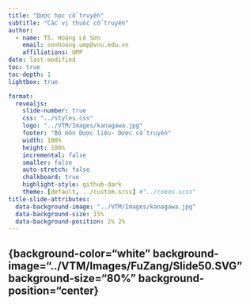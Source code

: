 ```yaml
---
title: "Dược học cổ truyền"
subtitle: "Các vị thuốc cổ truyền"
author:
  - name: TS. Hoàng Lê Sơn
    email: sonhoang.ump@vnu.edu.vn
    affiliations: UMP
date: last-modified
toc: true
toc-depth: 1
lightbox: true

format: 
  revealjs:
    slide-number: true
    css: "../styles.css"
    logo: "../VTM/Images/kanagawa.jpg"
    footer: "Bộ môn Dược liệu- Dược cổ truyền"
    width: 100%
    height: 100%
    incremental: false
    smaller: false
    auto-stretch: false
    chalkboard: true
    highlight-style: github-dark
    theme: [default, ../custom.scss] #"../coeos.scss"
title-slide-attributes: 
  data-background-image: "../VTM/Images/kanagawa.jpg"
  data-background-size: 15%
  data-background-position: 2% 2%
---
```

## {background-color="white" background-image="../VTM/Images/FuZang/Slide30.SVG" background-size="80%" background-position="center"}
## {background-color="white" background-image="../VTM/Images/FuZang/Slide31.SVG" background-size="80%" background-position="center"}
## {background-color="white" background-image="../VTM/Images/FuZang/Slide32.SVG" background-size="80%" background-position="center"}
## {background-color="white" background-image="../VTM/Images/FuZang/Slide33.SVG" background-size="80%" background-position="center"}
## {background-color="white" background-image="../VTM/Images/FuZang/Slide34.SVG" background-size="80%" background-position="center"}
## {background-color="white" background-image="../VTM/Images/FuZang/Slide35.SVG" background-size="80%" background-position="center"}
## {background-color="white" background-image="../VTM/Images/FuZang/Slide36.SVG" background-size="80%" background-position="center"}
## {background-color="white" background-image="../VTM/Images/FuZang/Slide37.SVG" background-size="80%" background-position="center"}
## {background-color="white" background-image="../VTM/Images/FuZang/Slide38.SVG" background-size="80%" background-position="center"}
## {background-color="white" background-image="../VTM/Images/FuZang/Slide39.SVG" background-size="80%" background-position="center"}
## {background-color="white" background-image="../VTM/Images/FuZang/Slide40.SVG" background-size="80%" background-position="center"}
## {background-color="white" background-image="../VTM/Images/FuZang/Slide41.SVG" background-size="80%" background-position="center"}
## {background-color="white" background-image="../VTM/Images/FuZang/Slide42.SVG" background-size="80%" background-position="center"}
## {background-color="white" background-image="../VTM/Images/FuZang/Slide43.SVG" background-size="80%" background-position="center"}
## {background-color="white" background-image="../VTM/Images/FuZang/Slide44.SVG" background-size="80%" background-position="center"}
## {background-color="white" background-image="../VTM/Images/FuZang/Slide45.SVG" background-size="80%" background-position="center"}
## {background-color="white" background-image="../VTM/Images/FuZang/Slide46.SVG" background-size="80%" background-position="center"}
## {background-color="white" background-image="../VTM/Images/FuZang/Slide47.SVG" background-size="80%" background-position="center"}
## {background-color="white" background-image="../VTM/Images/FuZang/Slide48.SVG" background-size="80%" background-position="center"}
## {background-color="white" background-image="../VTM/Images/FuZang/Slide49.SVG" background-size="80%" background-position="center"}
## {background-color="white" background-image="../VTM/Images/FuZang/Slide50.SVG" background-size="80%" background-position="center}
## {background-color="white" background-image="../VTM/Images/FuZang/Slide50.SVG" background-size="80%" background-position="center"}
## {background-color="white" background-image="../VTM/Images/FuZang/Slide51.SVG" background-size="80%" background-position="center"}
## {background-color="white" background-image="../VTM/Images/FuZang/Slide52.SVG" background-size="80%" background-position="center"}
## {background-color="white" background-image="../VTM/Images/FuZang/Slide53.SVG" background-size="80%" background-position="center"}
## {background-color="white" background-image="../VTM/Images/FuZang/Slide54.SVG" background-size="80%" background-position="center"}
## {background-color="white" background-image="../VTM/Images/FuZang/Slide55.SVG" background-size="80%" background-position="center"}
## {background-color="white" background-image="../VTM/Images/FuZang/Slide56.SVG" background-size="80%" background-position="center"}
## {background-color="white" background-image="../VTM/Images/FuZang/Slide57.SVG" background-size="80%" background-position="center"}
## {background-color="white" background-image="../VTM/Images/FuZang/Slide58.SVG" background-size="80%" background-position="center"}
## {background-color="white" background-image="../VTM/Images/FuZang/Slide59.SVG" background-size="80%" background-position="center"}
## {background-color="white" background-image="../VTM/Images/FuZang/Slide60.SVG" background-size="80%" background-position="center"}
## {background-color="white" background-image="../VTM/Images/FuZang/Slide61.SVG" background-size="80%" background-position="center"}
## {background-color="white" background-image="../VTM/Images/FuZang/Slide62.SVG" background-size="80%" background-position="center"}
## {background-color="white" background-image="../VTM/Images/FuZang/Slide63.SVG" background-size="80%" background-position="center"}
## {background-color="white" background-image="../VTM/Images/FuZang/Slide64.SVG" background-size="80%" background-position="center"}
## {background-color="white" background-image="../VTM/Images/FuZang/Slide65.SVG" background-size="80%" background-position="center"}
## {background-color="white" background-image="../VTM/Images/FuZang/Slide66.SVG" background-size="80%" background-position="center"}
## {background-color="white" background-image="../VTM/Images/FuZang/Slide67.SVG" background-size="80%" background-position="center"}
## {background-color="white" background-image="../VTM/Images/FuZang/Slide68.SVG" background-size="80%" background-position="center"}
## {background-color="white" background-image="../VTM/Images/FuZang/Slide69.SVG" background-size="80%" background-position="center"}
## {background-color="white" background-image="../VTM/Images/FuZang/Slide70.SVG" background-size="80%" background-position="center"}
## {background-color="white" background-image="../VTM/Images/FuZang/Slide71.SVG" background-size="80%" background-position="center"}
## {background-color="white" background-image="../VTM/Images/FuZang/Slide72.SVG" background-size="80%" background-position="center"}
## {background-color="white" background-image="../VTM/Images/FuZang/Slide73.SVG" background-size="80%" background-position="center"}
## {background-color="white" background-image="../VTM/Images/FuZang/Slide74.SVG" background-size="80%" background-position="center"}
## {background-color="white" background-image="../VTM/Images/FuZang/Slide75.SVG" background-size="80%" background-position="center"}
## {background-color="white" background-image="../VTM/Images/FuZang/Slide76.SVG" background-size="80%" background-position="center"}
## {background-color="white" background-image="../VTM/Images/FuZang/Slide77.SVG" background-size="80%" background-position="center"}
## {background-color="white" background-image="../VTM/Images/FuZang/Slide78.SVG" background-size="80%" background-position="center"}
## {background-color="white" background-image="../VTM/Images/FuZang/Slide79.SVG" background-size="80%" background-position="center"}
## {background-color="white" background-image="../VTM/Images/FuZang/Slide80.SVG" background-size="80%" background-position="center"}
## {background-color="white" background-image="../VTM/Images/FuZang/Slide81.SVG" background-size="80%" background-position="center"}
## {background-color="white" background-image="../VTM/Images/FuZang/Slide82.SVG" background-size="80%" background-position="center"}
## {background-color="white" background-image="../VTM/Images/FuZang/Slide83.SVG" background-size="80%" background-position="center"}
## {background-color="white" background-image="../VTM/Images/FuZang/Slide84.SVG" background-size="80%" background-position="center"}
## {background-color="white" background-image="../VTM/Images/FuZang/Slide85.SVG" background-size="80%" background-position="center"}
## {background-color="white" background-image="../VTM/Images/FuZang/Slide86.SVG" background-size="80%" background-position="center"}
## {background-color="white" background-image="../VTM/Images/FuZang/Slide87.SVG" background-size="80%" background-position="center"}
## {background-color="white" background-image="../VTM/Images/FuZang/Slide88.SVG" background-size="80%" background-position="center"}
## {background-color="white" background-image="../VTM/Images/FuZang/Slide89.SVG" background-size="80%" background-position="center"}
## {background-color="white" background-image="../VTM/Images/FuZang/Slide90.SVG" background-size="80%" background-position="center"}
## {background-color="white" background-image="../VTM/Images/FuZang/Slide91.SVG" background-size="80%" background-position="center"}
## {background-color="white" background-image="../VTM/Images/FuZang/Slide92.SVG" background-size="80%" background-position="center"}
## {background-color="white" background-image="../VTM/Images/FuZang/Slide93.SVG" background-size="80%" background-position="center"}
## {background-color="white" background-image="../VTM/Images/FuZang/Slide94.SVG" background-size="80%" background-position="center"}
## {background-color="white" background-image="../VTM/Images/FuZang/Slide95.SVG" background-size="80%" background-position="center"}
## {background-color="white" background-image="../VTM/Images/FuZang/Slide96.SVG" background-size="80%" background-position="center"}
## {background-color="white" background-image="../VTM/Images/FuZang/Slide97.SVG" background-size="80%" background-position="center"}
## {background-color="white" background-image="../VTM/Images/FuZang/Slide98.SVG" background-size="80%" background-position="center"}
## {background-color="white" background-image="../VTM/Images/FuZang/Slide99.SVG" background-size="80%" background-position="center"}
## {background-color="white" background-image="../VTM/Images/FuZang/Slide100.SVG" background-size="80%" background-position="center"}
## {background-color="white" background-image="../VTM/Images/FuZang/Slide101.SVG" background-size="80%" background-position="center"}
## {background-color="white" background-image="../VTM/Images/FuZang/Slide102.SVG" background-size="80%" background-position="center"}
## {background-color="white" background-image="../VTM/Images/FuZang/Slide103.SVG" background-size="80%" background-position="center"}
## {background-color="white" background-image="../VTM/Images/FuZang/Slide104.SVG" background-size="80%" background-position="center"}
## {background-color="white" background-image="../VTM/Images/FuZang/Slide105.SVG" background-size="80%" background-position="center"}
## {background-color="white" background-image="../VTM/Images/FuZang/Slide106.SVG" background-size="80%" background-position="center"}
## {background-color="white" background-image="../VTM/Images/FuZang/Slide107.SVG" background-size="80%" background-position="center"}
## {background-color="white" background-image="../VTM/Images/FuZang/Slide108.SVG" background-size="80%" background-position="center"}
## {background-color="white" background-image="../VTM/Images/FuZang/Slide109.SVG" background-size="80%" background-position="center"}
## {background-color="white" background-image="../VTM/Images/FuZang/Slide110.SVG" background-size="80%" background-position="center"}
## {background-color="white" background-image="../VTM/Images/FuZang/Slide111.SVG" background-size="80%" background-position="center"}
## {background-color="white" background-image="../VTM/Images/FuZang/Slide112.SVG" background-size="80%" background-position="center"}
## {background-color="white" background-image="../VTM/Images/FuZang/Slide113.SVG" background-size="80%" background-position="center"}
## {background-color="white" background-image="../VTM/Images/FuZang/Slide114.SVG" background-size="80%" background-position="center"}
## {background-color="white" background-image="../VTM/Images/FuZang/Slide115.SVG" background-size="80%" background-position="center"}
## {background-color="white" background-image="../VTM/Images/FuZang/Slide116.SVG" background-size="80%" background-position="center"}
## {background-color="white" background-image="../VTM/Images/FuZang/Slide117.SVG" background-size="80%" background-position="center"}
## {background-color="white" background-image="../VTM/Images/FuZang/Slide118.SVG" background-size="80%" background-position="center"}
## {background-color="white" background-image="../VTM/Images/FuZang/Slide119.SVG" background-size="80%" background-position="center"}
## {background-color="white" background-image="../VTM/Images/FuZang/Slide120.SVG" background-size="80%" background-position="center"}
## {background-color="white" background-image="../VTM/Images/FuZang/Slide121.SVG" background-size="80%" background-position="center"}
## {background-color="white" background-image="../VTM/Images/FuZang/Slide122.SVG" background-size="80%" background-position="center"}
## {background-color="white" background-image="../VTM/Images/FuZang/Slide123.SVG" background-size="80%" background-position="center"}
## {background-color="white" background-image="../VTM/Images/FuZang/Slide124.SVG" background-size="80%" background-position="center"}
## {background-color="white" background-image="../VTM/Images/FuZang/Slide125.SVG" background-size="80%" background-position="center"}
## {background-color="white" background-image="../VTM/Images/FuZang/Slide126.SVG" background-size="80%" background-position="center"}
## {background-color="white" background-image="../VTM/Images/FuZang/Slide127.SVG" background-size="80%" background-position="center"}
## {background-color="white" background-image="../VTM/Images/FuZang/Slide128.SVG" background-size="80%" background-position="center"}
## {background-color="white" background-image="../VTM/Images/FuZang/Slide129.SVG" background-size="80%" background-position="center"}
## {background-color="white" background-image="../VTM/Images/FuZang/Slide130.SVG" background-size="80%" background-position="center"}
## {background-color="white" background-image="../VTM/Images/FuZang/Slide131.SVG" background-size="80%" background-position="center"}
## {background-color="white" background-image="../VTM/Images/FuZang/Slide132.SVG" background-size="80%" background-position="center"}
## {background-color="white" background-image="../VTM/Images/FuZang/Slide133.SVG" background-size="80%" background-position="center"}
## {background-color="white" background-image="../VTM/Images/FuZang/Slide134.SVG" background-size="80%" background-position="center"}
## {background-color="white" background-image="../VTM/Images/FuZang/Slide135.SVG" background-size="80%" background-position="center"}
## {background-color="white" background-image="../VTM/Images/FuZang/Slide136.SVG" background-size="80%" background-position="center"}
## {background-color="white" background-image="../VTM/Images/FuZang/Slide137.SVG" background-size="80%" background-position="center"}
## {background-color="white" background-image="../VTM/Images/FuZang/Slide138.SVG" background-size="80%" background-position="center"}
## {background-color="white" background-image="../VTM/Images/FuZang/Slide139.SVG" background-size="80%" background-position="center"}
## {background-color="white" background-image="../VTM/Images/FuZang/Slide140.SVG" background-size="80%" background-position="center"}
## {background-color="white" background-image="../VTM/Images/FuZang/Slide141.SVG" background-size="80%" background-position="center"}
## {background-color="white" background-image="../VTM/Images/FuZang/Slide142.SVG" background-size="80%" background-position="center"}
## {background-color="white" background-image="../VTM/Images/FuZang/Slide143.SVG" background-size="80%" background-position="center"}
## {background-color="white" background-image="../VTM/Images/FuZang/Slide144.SVG" background-size="80%" background-position="center"}
## {background-color="white" background-image="../VTM/Images/FuZang/Slide145.SVG" background-size="80%" background-position="center"}
## {background-color="white" background-image="../VTM/Images/FuZang/Slide146.SVG" background-size="80%" background-position="center"}
## {background-color="white" background-image="../VTM/Images/FuZang/Slide147.SVG" background-size="80%" background-position="center"}
## {background-color="white" background-image="../VTM/Images/FuZang/Slide148.SVG" background-size="80%" background-position="center"}
## {background-color="white" background-image="../VTM/Images/FuZang/Slide149.SVG" background-size="80%" background-position="center"}
## {background-color="white" background-image="../VTM/Images/FuZang/Slide150.SVG" background-size="80%" background-position="center"}
## {background-color="white" background-image="../VTM/Images/FuZang/Slide151.SVG" background-size="80%" background-position="center"}
## {background-color="white" background-image="../VTM/Images/FuZang/Slide152.SVG" background-size="80%" background-position="center"}
## {background-color="white" background-image="../VTM/Images/FuZang/Slide153.SVG" background-size="80%" background-position="center"}
## {background-color="white" background-image="../VTM/Images/FuZang/Slide154.SVG" background-size="80%" background-position="center"}
## {background-color="white" background-image="../VTM/Images/FuZang/Slide155.SVG" background-size="80%" background-position="center"}
## {background-color="white" background-image="../VTM/Images/FuZang/Slide156.SVG" background-size="80%" background-position="center"}
## {background-color="white" background-image="../VTM/Images/FuZang/Slide157.SVG" background-size="80%" background-position="center"}
## {background-color="white" background-image="../VTM/Images/FuZang/Slide158.SVG" background-size="80%" background-position="center"}
## {background-color="white" background-image="../VTM/Images/FuZang/Slide159.SVG" background-size="80%" background-position="center"}
## {background-color="white" background-image="../VTM/Images/FuZang/Slide160.SVG" background-size="80%" background-position="center"}
## {background-color="white" background-image="../VTM/Images/FuZang/Slide161.SVG" background-size="80%" background-position="center"}
## {background-color="white" background-image="../VTM/Images/FuZang/Slide162.SVG" background-size="80%" background-position="center"}
## {background-color="white" background-image="../VTM/Images/FuZang/Slide163.SVG" background-size="80%" background-position="center"}
## {background-color="white" background-image="../VTM/Images/FuZang/Slide164.SVG" background-size="80%" background-position="center"}
## {background-color="white" background-image="../VTM/Images/FuZang/Slide165.SVG" background-size="80%" background-position="center"}
## {background-color="white" background-image="../VTM/Images/FuZang/Slide166.SVG" background-size="80%" background-position="center"}
## {background-color="white" background-image="../VTM/Images/FuZang/Slide167.SVG" background-size="80%" background-position="center"}
## {background-color="white" background-image="../VTM/Images/FuZang/Slide168.SVG" background-size="80%" background-position="center"}
## {background-color="white" background-image="../VTM/Images/FuZang/Slide169.SVG" background-size="80%" background-position="center"}
## {background-color="white" background-image="../VTM/Images/FuZang/Slide170.SVG" background-size="80%" background-position="center"}
## {background-color="white" background-image="../VTM/Images/FuZang/Slide171.SVG" background-size="80%" background-position="center"}
## {background-color="white" background-image="../VTM/Images/FuZang/Slide172.SVG" background-size="80%" background-position="center"}
## {background-color="white" background-image="../VTM/Images/FuZang/Slide173.SVG" background-size="80%" background-position="center"}
## {background-color="white" background-image="../VTM/Images/FuZang/Slide174.SVG" background-size="80%" background-position="center"}
## {background-color="white" background-image="../VTM/Images/FuZang/Slide175.SVG" background-size="80%" background-position="center"}
## {background-color="white" background-image="../VTM/Images/FuZang/Slide176.SVG" background-size="80%" background-position="center"}
## {background-color="white" background-image="../VTM/Images/FuZang/Slide177.SVG" background-size="80%" background-position="center"}
## {background-color="white" background-image="../VTM/Images/FuZang/Slide178.SVG" background-size="80%" background-position="center"}
## {background-color="white" background-image="../VTM/Images/FuZang/Slide179.SVG" background-size="80%" background-position="center"}
## {background-color="white" background-image="../VTM/Images/FuZang/Slide180.SVG" background-size="80%" background-position="center"}
## {background-color="white" background-image="../VTM/Images/FuZang/Slide181.SVG" background-size="80%" background-position="center"}
## {background-color="white" background-image="../VTM/Images/FuZang/Slide182.SVG" background-size="80%" background-position="center"}
## {background-color="white" background-image="../VTM/Images/FuZang/Slide183.SVG" background-size="80%" background-position="center"}
## {background-color="white" background-image="../VTM/Images/FuZang/Slide184.SVG" background-size="80%" background-position="center"}
## {background-color="white" background-image="../VTM/Images/FuZang/Slide185.SVG" background-size="80%" background-position="center"}
## {background-color="white" background-image="../VTM/Images/FuZang/Slide186.SVG" background-size="80%" background-position="center"}
## {background-color="white" background-image="../VTM/Images/FuZang/Slide187.SVG" background-size="80%" background-position="center"}
## {background-color="white" background-image="../VTM/Images/FuZang/Slide188.SVG" background-size="80%" background-position="center"}
## {background-color="white" background-image="../VTM/Images/FuZang/Slide189.SVG" background-size="80%" background-position="center"}
## {background-color="white" background-image="../VTM/Images/FuZang/Slide190.SVG" background-size="80%" background-position="center"}
## {background-color="white" background-image="../VTM/Images/FuZang/Slide191.SVG" background-size="80%" background-position="center"}
## {background-color="white" background-image="../VTM/Images/FuZang/Slide192.SVG" background-size="80%" background-position="center"}
## {background-color="white" background-image="../VTM/Images/FuZang/Slide193.SVG" background-size="80%" background-position="center"}
## {background-color="white" background-image="../VTM/Images/FuZang/Slide194.SVG" background-size="80%" background-position="center"}
## {background-color="white" background-image="../VTM/Images/FuZang/Slide195.SVG" background-size="80%" background-position="center"}
## {background-color="white" background-image="../VTM/Images/FuZang/Slide196.SVG" background-size="80%" background-position="center"}
## {background-color="white" background-image="../VTM/Images/FuZang/Slide197.SVG" background-size="80%" background-position="center"}
## {background-color="white" background-image="../VTM/Images/FuZang/Slide198.SVG" background-size="80%" background-position="center"}
## {background-color="white" background-image="../VTM/Images/FuZang/Slide199.SVG" background-size="80%" background-position="center"}
## {background-color="white" background-image="../VTM/Images/FuZang/Slide200.SVG" background-size="80%" background-position="center"}
## {background-color="white" background-image="../VTM/Images/FuZang/Slide201.SVG" background-size="80%" background-position="center"}
## {background-color="white" background-image="../VTM/Images/FuZang/Slide202.SVG" background-size="80%" background-position="center"}
## {background-color="white" background-image="../VTM/Images/FuZang/Slide203.SVG" background-size="80%" background-position="center"}
## {background-color="white" background-image="../VTM/Images/FuZang/Slide204.SVG" background-size="80%" background-position="center"}
## {background-color="white" background-image="../VTM/Images/FuZang/Slide205.SVG" background-size="80%" background-position="center"}
## {background-color="white" background-image="../VTM/Images/FuZang/Slide206.SVG" background-size="80%" background-position="center"}
## {background-color="white" background-image="../VTM/Images/FuZang/Slide207.SVG" background-size="80%" background-position="center"}
## {background-color="white" background-image="../VTM/Images/FuZang/Slide208.SVG" background-size="80%" background-position="center"}
## {background-color="white" background-image="../VTM/Images/FuZang/Slide209.SVG" background-size="80%" background-position="center"}
## {background-color="white" background-image="../VTM/Images/FuZang/Slide210.SVG" background-size="80%" background-position="center"}
## {background-color="white" background-image="../VTM/Images/FuZang/Slide211.SVG" background-size="80%" background-position="center"}
## {background-color="white" background-image="../VTM/Images/FuZang/Slide212.SVG" background-size="80%" background-position="center"}
## {background-color="white" background-image="../VTM/Images/FuZang/Slide213.SVG" background-size="80%" background-position="center"}
## {background-color="white" background-image="../VTM/Images/FuZang/Slide214.SVG" background-size="80%" background-position="center"}
## {background-color="white" background-image="../VTM/Images/FuZang/Slide215.SVG" background-size="80%" background-position="center"}
## {background-color="white" background-image="../VTM/Images/FuZang/Slide216.SVG" background-size="80%" background-position="center"}
## {background-color="white" background-image="../VTM/Images/FuZang/Slide217.SVG" background-size="80%" background-position="center"}
## {background-color="white" background-image="../VTM/Images/FuZang/Slide218.SVG" background-size="80%" background-position="center"}
## {background-color="white" background-image="../VTM/Images/FuZang/Slide219.SVG" background-size="80%" background-position="center"}
## {background-color="white" background-image="../VTM/Images/FuZang/Slide220.SVG" background-size="80%" background-position="center"}
## {background-color="white" background-image="../VTM/Images/FuZang/Slide221.SVG" background-size="80%" background-position="center"}
## {background-color="white" background-image="../VTM/Images/FuZang/Slide222.SVG" background-size="80%" background-position="center"}
## {background-color="white" background-image="../VTM/Images/FuZang/Slide223.SVG" background-size="80%" background-position="center"}
## {background-color="white" background-image="../VTM/Images/FuZang/Slide224.SVG" background-size="80%" background-position="center"}
## {background-color="white" background-image="../VTM/Images/FuZang/Slide225.SVG" background-size="80%" background-position="center"}
## {background-color="white" background-image="../VTM/Images/FuZang/Slide226.SVG" background-size="80%" background-position="center"}
## {background-color="white" background-image="../VTM/Images/FuZang/Slide227.SVG" background-size="80%" background-position="center"}
## {background-color="white" background-image="../VTM/Images/FuZang/Slide228.SVG" background-size="80%" background-position="center"}
## {background-color="white" background-image="../VTM/Images/FuZang/Slide229.SVG" background-size="80%" background-position="center"}
## {background-color="white" background-image="../VTM/Images/FuZang/Slide230.SVG" background-size="80%" background-position="center"}
## {background-color="white" background-image="../VTM/Images/FuZang/Slide231.SVG" background-size="80%" background-position="center"}
## {background-color="white" background-image="../VTM/Images/FuZang/Slide232.SVG" background-size="80%" background-position="center"}
## {background-color="white" background-image="../VTM/Images/FuZang/Slide233.SVG" background-size="80%" background-position="center"}
## {background-color="white" background-image="../VTM/Images/FuZang/Slide234.SVG" background-size="80%" background-position="center"}
## {background-color="white" background-image="../VTM/Images/FuZang/Slide235.SVG" background-size="80%" background-position="center"}
## {background-color="white" background-image="../VTM/Images/FuZang/Slide236.SVG" background-size="80%" background-position="center"}
## {background-color="white" background-image="../VTM/Images/FuZang/Slide237.SVG" background-size="80%" background-position="center"}
## {background-color="white" background-image="../VTM/Images/FuZang/Slide238.SVG" background-size="80%" background-position="center"}
## {background-color="white" background-image="../VTM/Images/FuZang/Slide239.SVG" background-size="80%" background-position="center"}
## {background-color="white" background-image="../VTM/Images/FuZang/Slide240.SVG" background-size="80%" background-position="center"}
## {background-color="white" background-image="../VTM/Images/FuZang/Slide241.SVG" background-size="80%" background-position="center"}
## {background-color="white" background-image="../VTM/Images/FuZang/Slide242.SVG" background-size="80%" background-position="center"}
## {background-color="white" background-image="../VTM/Images/FuZang/Slide243.SVG" background-size="80%" background-position="center"}
## {background-color="white" background-image="../VTM/Images/FuZang/Slide244.SVG" background-size="80%" background-position="center"}
## {background-color="white" background-image="../VTM/Images/FuZang/Slide245.SVG" background-size="80%" background-position="center"}
## {background-color="white" background-image="../VTM/Images/FuZang/Slide246.SVG" background-size="80%" background-position="center"}
## {background-color="white" background-image="../VTM/Images/FuZang/Slide247.SVG" background-size="80%" background-position="center"}
## {background-color="white" background-image="../VTM/Images/FuZang/Slide248.SVG" background-size="80%" background-position="center"}
## {background-color="white" background-image="../VTM/Images/FuZang/Slide249.SVG" background-size="80%" background-position="center"}
## {background-color="white" background-image="../VTM/Images/FuZang/Slide250.SVG" background-size="80%" background-position="center"}
## {background-color="white" background-image="../VTM/Images/FuZang/Slide251.SVG" background-size="80%" background-position="center"}
## {background-color="white" background-image="../VTM/Images/FuZang/Slide252.SVG" background-size="80%" background-position="center"}
## {background-color="white" background-image="../VTM/Images/FuZang/Slide253.SVG" background-size="80%" background-position="center"}
## {background-color="white" background-image="../VTM/Images/FuZang/Slide254.SVG" background-size="80%" background-position="center"}
## {background-color="white" background-image="../VTM/Images/FuZang/Slide255.SVG" background-size="80%" background-position="center"}
## {background-color="white" background-image="../VTM/Images/FuZang/Slide256.SVG" background-size="80%" background-position="center"}
## {background-color="white" background-image="../VTM/Images/FuZang/Slide257.SVG" background-size="80%" background-position="center"}
## {background-color="white" background-image="../VTM/Images/FuZang/Slide258.SVG" background-size="80%" background-position="center"}
## {background-color="white" background-image="../VTM/Images/FuZang/Slide259.SVG" background-size="80%" background-position="center"}
## {background-color="white" background-image="../VTM/Images/FuZang/Slide260.SVG" background-size="80%" background-position="center"}
## {background-color="white" background-image="../VTM/Images/FuZang/Slide261.SVG" background-size="80%" background-position="center"}
## {background-color="white" background-image="../VTM/Images/FuZang/Slide262.SVG" background-size="80%" background-position="center"}
## {background-color="white" background-image="../VTM/Images/FuZang/Slide263.SVG" background-size="80%" background-position="center"}
## {background-color="white" background-image="../VTM/Images/FuZang/Slide264.SVG" background-size="80%" background-position="center"}
## {background-color="white" background-image="../VTM/Images/FuZang/Slide265.SVG" background-size="80%" background-position="center"}
## {background-color="white" background-image="../VTM/Images/FuZang/Slide266.SVG" background-size="80%" background-position="center"}
## {background-color="white" background-image="../VTM/Images/FuZang/Slide267.SVG" background-size="80%" background-position="center"}
## {background-color="white" background-image="../VTM/Images/FuZang/Slide268.SVG" background-size="80%" background-position="center"}
## {background-color="white" background-image="../VTM/Images/FuZang/Slide269.SVG" background-size="80%" background-position="center"}
## {background-color="white" background-image="../VTM/Images/FuZang/Slide270.SVG" background-size="80%" background-position="center"}
## {background-color="white" background-image="../VTM/Images/FuZang/Slide271.SVG" background-size="80%" background-position="center"}
## {background-color="white" background-image="../VTM/Images/FuZang/Slide272.SVG" background-size="80%" background-position="center"}
## {background-color="white" background-image="../VTM/Images/FuZang/Slide273.SVG" background-size="80%" background-position="center"}
## {background-color="white" background-image="../VTM/Images/FuZang/Slide274.SVG" background-size="80%" background-position="center"}
## {background-color="white" background-image="../VTM/Images/FuZang/Slide275.SVG" background-size="80%" background-position="center"}
## {background-color="white" background-image="../VTM/Images/FuZang/Slide276.SVG" background-size="80%" background-position="center"}
## {background-color="white" background-image="../VTM/Images/FuZang/Slide277.SVG" background-size="80%" background-position="center"}
## {background-color="white" background-image="../VTM/Images/FuZang/Slide278.SVG" background-size="80%" background-position="center"}
## {background-color="white" background-image="../VTM/Images/FuZang/Slide279.SVG" background-size="80%" background-position="center"}
## {background-color="white" background-image="../VTM/Images/FuZang/Slide280.SVG" background-size="80%" background-position="center"}
## {background-color="white" background-image="../VTM/Images/FuZang/Slide281.SVG" background-size="80%" background-position="center"}
## {background-color="white" background-image="../VTM/Images/FuZang/Slide282.SVG" background-size="80%" background-position="center"}
## {background-color="white" background-image="../VTM/Images/FuZang/Slide283.SVG" background-size="80%" background-position="center"}
## {background-color="white" background-image="../VTM/Images/FuZang/Slide284.SVG" background-size="80%" background-position="center"}
## {background-color="white" background-image="../VTM/Images/FuZang/Slide285.SVG" background-size="80%" background-position="center"}
## {background-color="white" background-image="../VTM/Images/FuZang/Slide286.SVG" background-size="80%" background-position="center"}
## {background-color="white" background-image="../VTM/Images/FuZang/Slide287.SVG" background-size="80%" background-position="center"}
## {background-color="white" background-image="../VTM/Images/FuZang/Slide288.SVG" background-size="80%" background-position="center"}
## {background-color="white" background-image="../VTM/Images/FuZang/Slide289.SVG" background-size="80%" background-position="center"}
## {background-color="white" background-image="../VTM/Images/FuZang/Slide290.SVG" background-size="80%" background-position="center"}
## {background-color="white" background-image="../VTM/Images/FuZang/Slide291.SVG" background-size="80%" background-position="center"}
## {background-color="white" background-image="../VTM/Images/FuZang/Slide292.SVG" background-size="80%" background-position="center"}
## {background-color="white" background-image="../VTM/Images/FuZang/Slide293.SVG" background-size="80%" background-position="center"}
## {background-color="white" background-image="../VTM/Images/FuZang/Slide294.SVG" background-size="80%" background-position="center"}
## {background-color="white" background-image="../VTM/Images/FuZang/Slide295.SVG" background-size="80%" background-position="center"}
## {background-color="white" background-image="../VTM/Images/FuZang/Slide296.SVG" background-size="80%" background-position="center"}
## {background-color="white" background-image="../VTM/Images/FuZang/Slide297.SVG" background-size="80%" background-position="center"}
## {background-color="white" background-image="../VTM/Images/FuZang/Slide298.SVG" background-size="80%" background-position="center"}
## {background-color="white" background-image="../VTM/Images/FuZang/Slide299.SVG" background-size="80%" background-position="center"}
## {background-color="white" background-image="../VTM/Images/FuZang/Slide300.SVG" background-size="80%" background-position="center"}
## {background-color="white" background-image="../VTM/Images/FuZang/Slide301.SVG" background-size="80%" background-position="center"}
## {background-color="white" background-image="../VTM/Images/FuZang/Slide302.SVG" background-size="80%" background-position="center"}
## {background-color="white" background-image="../VTM/Images/FuZang/Slide303.SVG" background-size="80%" background-position="center"}
## {background-color="white" background-image="../VTM/Images/FuZang/Slide304.SVG" background-size="80%" background-position="center"}
## {background-color="white" background-image="../VTM/Images/FuZang/Slide305.SVG" background-size="80%" background-position="center"}
## {background-color="white" background-image="../VTM/Images/FuZang/Slide306.SVG" background-size="80%" background-position="center"}
## {background-color="white" background-image="../VTM/Images/FuZang/Slide307.SVG" background-size="80%" background-position="center"}
## {background-color="white" background-image="../VTM/Images/FuZang/Slide308.SVG" background-size="80%" background-position="center"}
## {background-color="white" background-image="../VTM/Images/FuZang/Slide309.SVG" background-size="80%" background-position="center"}
## {background-color="white" background-image="../VTM/Images/FuZang/Slide310.SVG" background-size="80%" background-position="center"}
## {background-color="white" background-image="../VTM/Images/FuZang/Slide311.SVG" background-size="80%" background-position="center"}
## {background-color="white" background-image="../VTM/Images/FuZang/Slide312.SVG" background-size="80%" background-position="center"}
## {background-color="white" background-image="../VTM/Images/FuZang/Slide313.SVG" background-size="80%" background-position="center"}
## {background-color="white" background-image="../VTM/Images/FuZang/Slide314.SVG" background-size="80%" background-position="center"}